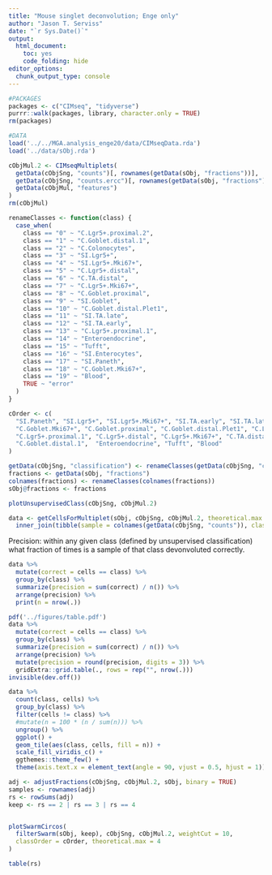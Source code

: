 ```yaml
---
title: "Mouse singlet deconvolution; Enge only"
author: "Jason T. Serviss"
date: "`r Sys.Date()`"
output:
  html_document:
    toc: yes
    code_folding: hide
editor_options: 
  chunk_output_type: console
---
```


```r
#PACKAGES
packages <- c("CIMseq", "tidyverse")
purrr::walk(packages, library, character.only = TRUE)
rm(packages)

#DATA
load('../../MGA.analysis_enge20/data/CIMseqData.rda')
load('../data/sObj.rda')

cObjMul.2 <- CIMseqMultiplets(
  getData(cObjSng, "counts")[, rownames(getData(sObj, "fractions"))],
  getData(cObjSng, "counts.ercc")[, rownames(getData(sObj, "fractions"))],
  getData(cObjMul, "features")
)
rm(cObjMul)
```

```r
renameClasses <- function(class) {
  case_when(
    class == "0" ~ "C.Lgr5+.proximal.2",
    class == "1" ~ "C.Goblet.distal.1",
    class == "2" ~ "C.Colonocytes",
    class == "3" ~ "SI.Lgr5+",
    class == "4" ~ "SI.Lgr5+.Mki67+",
    class == "5" ~ "C.Lgr5+.distal",
    class == "6" ~ "C.TA.distal",
    class == "7" ~ "C.Lgr5+.Mki67+",
    class == "8" ~ "C.Goblet.proximal",
    class == "9" ~ "SI.Goblet",
    class == "10" ~ "C.Goblet.distal.Plet1",
    class == "11" ~ "SI.TA.late",
    class == "12" ~ "SI.TA.early",
    class == "13" ~ "C.Lgr5+.proximal.1",
    class == "14" ~ "Enteroendocrine",
    class == "15" ~ "Tufft",
    class == "16" ~ "SI.Enterocytes",
    class == "17" ~ "SI.Paneth",
    class == "18" ~ "C.Goblet.Mki67+",
    class == "19" ~ "Blood",
    TRUE ~ "error"
  )
}

cOrder <- c(
  "SI.Paneth", "SI.Lgr5+", "SI.Lgr5+.Mki67+", "SI.TA.early", "SI.TA.late", "SI.Enterocytes", "SI.Goblet", 
  "C.Goblet.Mki67+", "C.Goblet.proximal", "C.Goblet.distal.Plet1", "C.Lgr5+.proximal.2",
  "C.Lgr5+.proximal.1", "C.Lgr5+.distal", "C.Lgr5+.Mki67+", "C.TA.distal", "C.Colonocytes", 
  "C.Goblet.distal.1",  "Enteroendocrine", "Tufft", "Blood"
)

getData(cObjSng, "classification") <- renameClasses(getData(cObjSng, "classification"))
fractions <- getData(sObj, "fractions")
colnames(fractions) <- renameClasses(colnames(fractions))
sObj@fractions <- fractions
```

```r
plotUnsupervisedClass(cObjSng, cObjMul.2)
```

```r
data <- getCellsForMultiplet(sObj, cObjSng, cObjMul.2, theoretical.max = 4, drop = FALSE) %>%
  inner_join(tibble(sample = colnames(getData(cObjSng, "counts")), class = getData(cObjSng, "classification")))
```

Precision: within any given class (defined by unsupervised classification) what
fraction of times is a sample of that class devonvoluted correctly.

```r
data %>%
  mutate(correct = cells == class) %>%
  group_by(class) %>%
  summarize(precision = sum(correct) / n()) %>%
  arrange(precision) %>%
  print(n = nrow(.))
```

```r
pdf('../figures/table.pdf')
data %>%
  mutate(correct = cells == class) %>%
  group_by(class) %>%
  summarize(precision = sum(correct) / n()) %>%
  arrange(precision) %>%
  mutate(precision = round(precision, digits = 3)) %>%
  gridExtra::grid.table(., rows = rep("", nrow(.)))
invisible(dev.off())
```

```r
data %>% 
  count(class, cells) %>%
  group_by(class) %>%
  filter(cells != class) %>%
  #mutate(n = 100 * (n / sum(n))) %>%
  ungroup() %>%
  ggplot() +
  geom_tile(aes(class, cells, fill = n)) +
  scale_fill_viridis_c() +
  ggthemes::theme_few() +
  theme(axis.text.x = element_text(angle = 90, vjust = 0.5, hjust = 1))
```

```r
adj <- adjustFractions(cObjSng, cObjMul.2, sObj, binary = TRUE)
samples <- rownames(adj)
rs <- rowSums(adj)
keep <- rs == 2 | rs == 3 | rs == 4


plotSwarmCircos(
  filterSwarm(sObj, keep), cObjSng, cObjMul.2, weightCut = 10, 
  classOrder = cOrder, theoretical.max = 4
)
```

```r
table(rs)
```

